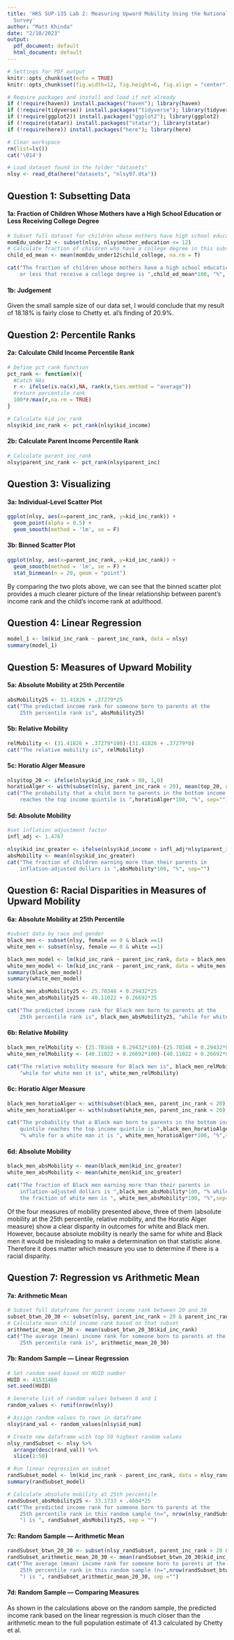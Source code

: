 ```yaml
---
title: 'HKS SUP-135 Lab 2: Measuring Upward Mobility Using the National Longitudinal
  Survey'
author: "Matt Khinda"
date: "2/10/2023"
output:
  pdf_document: default
  html_document: default
---
```


```r
# Settings for PDF output
knitr::opts_chunk$set(echo = TRUE) 
knitr::opts_chunk$set(fig.width=12, fig.height=6, fig.align = "center") 

# Require packages and install and load if not already
if (!require(haven)) install.packages("haven"); library(haven)
if (!require(tidyverse)) install.packages("tidyverse"); library(tidyverse)
if (!require(ggplot2)) install.packages("ggplot2"); library(ggplot2)
if (!require(statar)) install.packages("statar"); library(statar)
if (!require(here)) install.packages("here"); library(here)

# Clear workspace
rm(list=ls())
cat('\014')
```

```r
# Load dataset found in the folder "datasets" 
nlsy <- read_dta(here("datasets", "nlsy97.dta"))
```
## Question 1: Subsetting Data

#### 1a: Fraction of Children Whose Mothers have a High School Education or Less Receiving College Degree

```r
# Subset full dataset for children whose mothers have high school education or less
momEdu_under12 <- subset(nlsy, nlsy$mother_education <= 12)
# Calculate fraction of children who have a college degree in this subset 
child_ed_mean <- mean(momEdu_under12$child_college, na.rm = T)

cat("The fraction of children whose mothers have a high school education 
    or less that receive a college degree is ",child_ed_mean*100, "%", sep="")
```

#### 1b: Judgement 

Given the small sample size of our data set, I would conclude that my result of 18.18% is fairly close to Chetty et. al's finding of 20.9%. 


## Question 2: Percentile Ranks

#### 2a: Calculate Child Income Percentile Rank

```r
# Define pct_rank function
pct_rank <- function(x){
  #Catch NAs
  r <- ifelse(is.na(x),NA, rank(x,ties.method = "average"))
  #return percentile rank
  100*r/max(r,na.rm = TRUE)
}

# Calculate kid_inc_rank 
nlsy$kid_inc_rank <- pct_rank(nlsy$kid_income)
```

#### 2b: Calculate Parent Income Percentile Rank

```r
# Calculate parent_inc_rank 
nlsy$parent_inc_rank <- pct_rank(nlsy$parent_inc)
```


## Question 3: Visualizing

#### 3a: Individual-Level Scatter Plot

```r
ggplot(nlsy, aes(x=parent_inc_rank, y=kid_inc_rank)) +
  geom_point(alpha = 0.5) +
  geom_smooth(method = 'lm', se = F)
```

#### 3b: Binned Scatter Plot

```r
ggplot(nlsy, aes(x=parent_inc_rank, y=kid_inc_rank)) +
  geom_smooth(method = 'lm', se = F) +
  stat_binmean(n = 20, geom = "point")
```
By comparing the two plots above, we can see that the binned scatter plot provides a much clearer picture of the linear relationship between parent's income rank and the child's income rank at adulthood. 



## Question 4: Linear Regression

```r
model_1 <- lm(kid_inc_rank ~ parent_inc_rank, data = nlsy)
summary(model_1)
```

## Question 5: Measures of Upward Mobility

#### 5a: Absolute Mobility at 25th Percentile

```r
absMobility25 <- 31.41826 + .37279*25
cat("The predicted income rank for someone born to parents at the 
    25th percentile rank is", absMobility25)
```

#### 5b: Relative Mobility

```r
relMobility <- (31.41826 + .37279*100)-(31.41826 + .37279*0)
cat("The relative mobility is", relMobility)
```

#### 5c: Horatio Alger Measure

```r
nlsy$top_20 <- ifelse(nlsy$kid_inc_rank > 80, 1,0)
horatioAlger <- with(subset(nlsy, parent_inc_rank < 20), mean(top_20, na.rm = T))
cat("The probability that a child born to parents in the bottom income quintile 
    reaches the top income quintile is ",horatioAlger*100, "%", sep="")
```


#### 5d: Absolute Mobility

```r
#set inflation adjustment factor
infl_adj <- 1.4767

nlsy$kid_inc_greater <- ifelse(nlsy$kid_income > infl_adj*nlsy$parent_inc, 1, 0)
absMobility <- mean(nlsy$kid_inc_greater)
cat("The fraction of children earning more than their parents in 
    inflation-adjusted dollars is ",absMobility*100, "%", sep="")

```


## Question 6: Racial Disparities in Measures of Upward Mobility

#### 6a: Absolute Mobility at 25th Percentile

```r
#subset data by race and gender
black_men <- subset(nlsy, female == 0 & black ==1)
white_men <- subset(nlsy, female == 0 & white ==1)

black_men_model <- lm(kid_inc_rank ~ parent_inc_rank, data = black_men)
white_men_model <- lm(kid_inc_rank ~ parent_inc_rank, data = white_men)
summary(black_men_model)
summary(white_men_model)

black_men_absMobility25 <- 25.70348 + 0.29432*25
white_men_absMobility25 <- 40.11022 + 0.26692*25

cat("The predicted income rank for Black men born to parents at the 
    25th percentile rank is", black_men_absMobility25, "while for white men it is", white_men_absMobility25)
```

#### 6b: Relative Mobility

```r
black_men_relMobility <- (25.70348 + 0.29432*100)-(25.70348 + 0.29432*0)
white_men_relMobility <- (40.11022 + 0.26692*100)-(40.11022 + 0.26692*0)

cat("The relative mobility measure for Black men is", black_men_relMobility, 
    "while for white men it is", white_men_relMobility)
```

#### 6c: Horatio Alger Measure

```r
black_men_horatioAlger <- with(subset(black_men, parent_inc_rank < 20), mean(top_20, na.rm = T))
white_men_horatioAlger <- with(subset(white_men, parent_inc_rank < 20), mean(top_20, na.rm = T))

cat("The probability that a Black man born to parents in the bottom income 
    quintile reaches the top income quintile is ",black_men_horatioAlger*100, 
    "% while for a white man it is ", white_men_horatioAlger*100, "%",sep="")
```


#### 6d: Absolute Mobility

```r
black_men_absMobility <- mean(black_men$kid_inc_greater)
white_men_absMobility <- mean(white_men$kid_inc_greater)

cat("The fraction of Black men earning more than their parents in 
    inflation-adjusted dollars is ",black_men_absMobility*100, "% while 
    the fraction of white men is ", white_men_absMobility*100, "%",sep="")
```

Of the four measures of mobility presented above, three of them (absolute mobility at the 25th percentile, relative mobility, and the Horatio Alger measure) show a clear disparity in outcomes for white and Black men. However, because absolute mobility is nearly the same for white and Black men it would be misleading to make a determination on that statistic alone. Therefore it does matter which measure you use to determine if there is a racial disparity. 


## Question 7: Regression vs Arithmetic Mean

#### 7a: Arithmetic Mean

```r
# Subset full dataframe for parent income rank between 20 and 30
subset_btwn_20_30 <- subset(nlsy, parent_inc_rank > 20 & parent_inc_rank < 30)
# Calculate mean child income rank based on that subset
arithmetic_mean_20_30 <- mean(subset_btwn_20_30$kid_inc_rank)
cat("The average (mean) income rank for someone born to parents at the 
    25th percentile rank is", arithmetic_mean_20_30)
```

#### 7b: Random Sample — Linear Regression 

```r
# Set random seed based on HUID number
HUID <- 41531460
set.seed(HUID)

# Generate list of random values between 0 and 1
random_values <- runif(nrow(nlsy))

# Assign random values to rows in dataframe
nlsy$rand_val <- random_values[nlsy$id_num]

# Create new dataframe with top 50 highest random values
nlsy_randSubset <- nlsy %>%
  arrange(desc(rand_val)) %>%
  slice(1:50)

# Run linear regression on subset
randSubset_model <- lm(kid_inc_rank ~ parent_inc_rank, data = nlsy_randSubset)
summary(randSubset_model)

# Calculate absolute mobility at 25th percentile
randSubset_absMobility25 <- 33.1733 + .4604*25
cat("The predicted income rank for someone born to parents at the 
    25th percentile rank in this random sample (n=", nrow(nlsy_randSubset),
    ") is ", randSubset_absMobility25, sep = "")

```

#### 7c: Random Sample — Arithmetic Mean

```r
randSubset_btwn_20_30 <- subset(nlsy_randSubset, parent_inc_rank > 20 & parent_inc_rank < 30)
randSubset_arithmetic_mean_20_30 <- mean(randSubset_btwn_20_30$kid_inc_rank)
cat("The average (mean) income rank for someone born to parents at the 
    25th percentile rank in this random sample (n=",nrow(randSubset_btwn_20_30),
    ") is ", randSubset_arithmetic_mean_20_30, sep ="")

```

#### 7d: Random Sample — Comparing Measures

As shown in the calculations above on the random sample, the predicted income rank based on the linear regression is much closer than the arithmetic mean to the full population estimate of 41.3 calculated by Chetty et al. 




